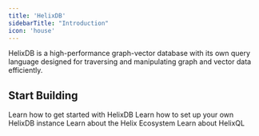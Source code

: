 ```yaml
---
title: 'HelixDB'
sidebarTitle: "Introduction"
icon: 'house'
---
```

HelixDB is a high-performance graph-vector database with its own query language designed for traversing and manipulating graph and vector data efficiently.

## Start Building
<CardGroup cols={2}>
  <Card
    title="Quick Start"
    icon="bolt"
    href="../getting-started/quick-start"
  >
    Learn how to get started with HelixDB
  </Card>
  <Card
    title="Installation"
    icon="download"
    href="../getting-started/installation"
  >
    Learn how to set up your own HelixDB instance
  </Card>
  <Card
    title="Helix Ecosystem"
    icon="dna"
    href="../infra/overview"
  >
    Learn about the Helix Ecosystem
  </Card>
  <Card
    title="Helix Query Language"
    icon="book-atlas"
    href="../hql/hql"
  >
    Learn about HelixQL
  </Card>
</CardGroup>